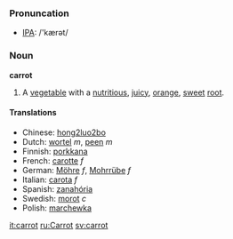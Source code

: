 ===Pronuncation===
* [[IPA]]: /'kærət/
===Noun===
'''carrot''' 

# A [[vegetable]] with a [[nutritious]], [[juicy]], [[orange]], [[sweet]] [[root]].

====Translations====
*Chinese: [[hong2luo2bo]]
*Dutch: [[wortel]] ''m'', [[peen]] ''m''
*Finnish: [[porkkana]]
*French: [[carotte]] ''f''
*German: [[Möhre]] ''f'', [[Mohrrübe]] ''f''
*Italian: [[carota]] ''f''
*Spanish: [[zanahória]]
*Swedish: [[morot]] ''c''
*Polish: [[marchewka]]

[[it:carrot]]
[[ru:Carrot]]
[[sv:carrot]]